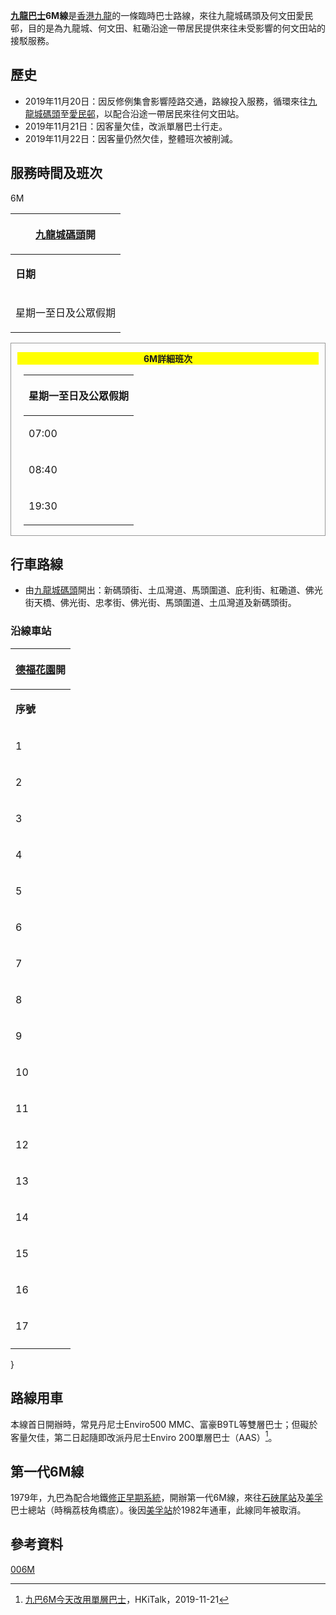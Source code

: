 {{公共汽車路線資訊
|路線名稱=九龍巴士6M線
|外文名稱=KMB Route 6M
|代表圖像=

|圖像尺寸=

|代表圖像二=

|圖像尺寸二=

|經營者=九龍巴士
|所屬車廠=荔枝角車廠（L）
|路線用車=丹尼士[[Enviro_200|Enviro 200]]
|路綫資訊=

|起點站=[[九龍城碼頭|九龍城碼頭]]
|途經地點=何文田站
|去程途經地點=

|回程途經地點=

|終點站=[[愛民邨|愛民邨]]
|路線性質= [[香港循環巴士路線|循環線]]
|全程行駛里程=
|單程行駛里程=
|全程行車時間=36分鐘
|單程行車時間=
|服務時間=07:00-09:00、18:00-20:00，非繁忙時間不設服務
|起點站服務時間=
|終點站服務時間=
|班次頻率=20-30分鐘
|全程收費=$5.8
|分段收費站點=
|去程分段收費站點=
|回程分段收費站點=
|服務時間以外替代路線=九巴7B、8、41、45線
|主要競爭交通=
|備註=
}}
'''[[九龍巴士|九龍巴士]]6M線'''是[[香港|香港]][[九龍|九龍]]的一條臨時巴士路線，來往九龍城碼頭及何文田愛民邨，目的是為九龍城、何文田、紅磡沿途一帶居民提供來往未受影響的何文田站的接駁服務。

==歷史==
*2019年11月20日：因反修例集會影響陸路交通，路線投入服務，循環來往[[九龍城碼頭|九龍城碼頭]]至[[愛民邨|愛民邨]]，以配合沿途一帶居民來往何文田站。
*2019年11月21日：因客量欠佳，改派單層巴士行走。
*2019年11月22日：因客量仍然欠佳，整體班次被削減。

==服務時間及班次==
;6M
{|class="wikitable" style="text-align: center"
!colspan=3|[[九龍城碼頭|九龍城碼頭]]開 
|-
!'''日期'''!!'''服務時間'''!!'''班次（分鐘）'''
|-
|rowspan=6|星期一至日及公眾假期 ||07:00-09:00||20
|-
|18:00-20:00||30
|}
<div class="NavFrame collapsed" style="clear: no; border: 1px solid #999; margin: 0 auto; padding: 0 10px; text-align: left;">
<div class="NavHead" style="background-color: #FFFF00; margin: 0 auto; padding: 0 10px; text-align: center; font-weight: bold;">6M詳細班次</div>
<div class="NavContent" style="margin: 0 auto; padding: 0 10px;">
{{col-begin}}{{col-3}}
{|class="wikitable" style="text-align: center"
|-
!colspan=5|星期一至日及公眾假期
|-
|07:00||07:20||07:40||08:00||08:20
|-
|08:40||09:00||18:00||18:30||19:00
|-
|19:30||20:00
|}{{col-end}}
</div></div>

==行車路線==
*由[[九龍城碼頭|九龍城碼頭]]開出：新碼頭街、土瓜灣道、馬頭圍道、庇利街、紅磡道、佛光街天橋、佛光街、忠孝街、佛光街、馬頭圍道、土瓜灣道及新碼頭街。
===沿線車站===
{|class="wikitable" style="text-align: center"
!colspan=3|[[德福花園|德福花園]]開 
|-
!'''序號'''!!'''車站名稱'''!!'''位置'''
|-
|1||[[九龍城碼頭|九龍城碼頭]]巴士總站||[[九龍城碼頭巴士總站|九龍城碼頭巴士總站]]
|-
|2||[[貴州街|貴州街]]||rowspan=3|[[土瓜灣道|土瓜灣道]]
|-
|3||[[落山道|落山道]]
|-
|4||[[鴻福街|鴻福街]]
|-
|5||[[信用街|信用街]]||[[佛光街|佛光街]]
|-
|6||[[何文田站|何文田站]]||[[何文田站公共運輸交匯處|何文田站公共運輸交匯處]]
|-
|7||[[迦密中學|迦密中學]]||rowspan=4|[[忠孝街|忠孝街]]
|-
|8||[[愛民邨|愛民邨]]
|-
|9||[[忠民街|忠民街]]
|-
|10||[[欣圖軒|欣圖軒]]
|-
|11||[[常樂街|常樂街]]||rowspan=2|佛光街
|-
|12||信用街
|-
|13||佛光街||rowspan=2|[[馬頭圍道|馬頭圍道]]
|-
|14||[[石塘街|石塘街]]
|-
|15||[[浙江街|浙江街]]||rowspan=2|土瓜灣道
|-
|16||落山道
|-
|17||九龍城碼頭巴士總站||九龍城碼頭巴士總站
|-
|}}

==路線用車==
本線首日開辦時，常見丹尼士Enviro500 MMC、富豪B9TL等雙層巴士；但礙於客量欠佳，第二日起隨即改派丹尼士Enviro 200單層巴士（AAS）<ref>[https://www.hkitalk.net/HKiTalk2/thread-1152754-1-1.html 九巴6M今天改用單層巴士]，HKiTalk，2019-11-21</ref>。

==第一代6M線==
1979年，九巴為配合地鐵[[修正早期系統|修正早期系統]]，開辦第一代6M線，來往[[石硤尾站|石硤尾站]]及[[美孚_(香港)|美孚]]巴士總站（時稱荔枝角橋底）。後因[[美孚站|美孚站]]於1982年通車，此線同年被取消。

==參考資料==

[[Category:已取消九龍巴士路線|006M]]
